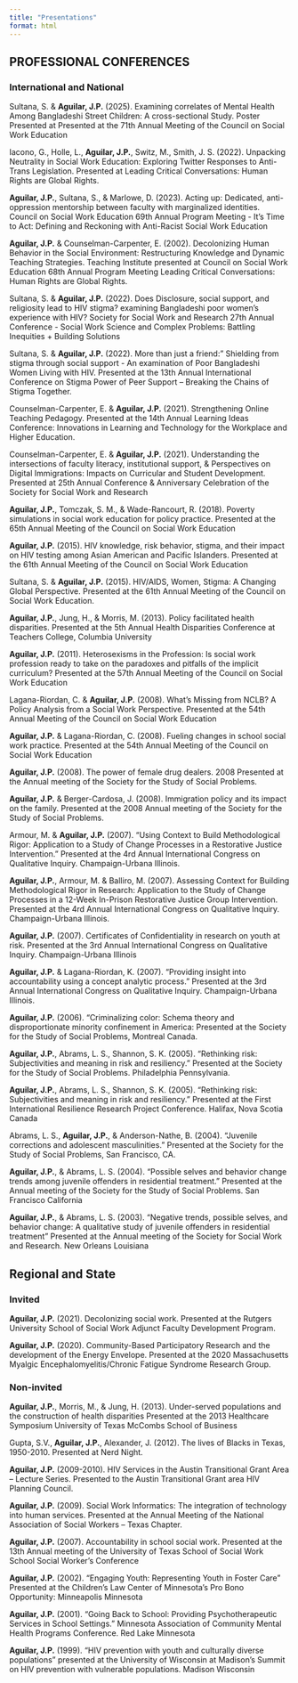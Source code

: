 ```yaml
---
title: "Presentations"
format: html
---
```


## PROFESSIONAL CONFERENCES

### International and National

Sultana, S. & **Aguilar, J.P.** (2025). Examining correlates of Mental Health Among Bangladeshi Street Children: A cross-sectional Study. Poster Presented at Presented at the 71th Annual Meeting of the Council on Social Work Education 

Iacono, G., Holle, L., **Aguilar, J.P.**, Switz, M., Smith, J. S. (2022). Unpacking Neutrality in Social Work Education: Exploring Twitter Responses to Anti-Trans Legislation. Presented at Leading Critical Conversations: Human Rights are Global Rights.  

**Aguilar, J.P.**, Sultana, S., & Marlowe, D. (2023). Acting up: Dedicated, anti-oppression mentorship between faculty with marginalized identities. Council on Social Work Education 69th Annual Program Meeting - It's Time to Act: Defining and Reckoning with Anti-Racist Social Work Education

**Aguilar, J.P.** & Counselman-Carpenter, E. (2002). Decolonizing Human Behavior in the Social Environment: Restructuring Knowledge and Dynamic Teaching Strategies. Teaching Institute presented at Council on Social Work Education 68th Annual Program Meeting Leading Critical Conversations: Human Rights are Global Rights.  

Sultana, S. & **Aguilar, J.P.** (2022). Does Disclosure, social support, and religiosity lead to HIV stigma? examining Bangladeshi poor women's experience with HIV? Society for Social Work and Research 27th Annual Conference - Social Work Science and Complex Problems: Battling Inequities + Building Solutions

Sultana, S. & **Aguilar, J.P.** (2022). More than just a friend:" Shielding from stigma through social support - An examination of Poor Bangladeshi Women Living with HIV. Presented at the 13th Annual International Conference on Stigma Power of Peer Support – Breaking the Chains of Stigma Together. 

Counselman-Carpenter, E. & **Aguilar, J.P.** (2021). Strengthening Online Teaching Pedagogy. Presented at the 14th Annual Learning Ideas Conference: Innovations in Learning and Technology for the Workplace and Higher Education. 

Counselman-Carpenter, E. & **Aguilar, J.P.** (2021). Understanding the intersections of faculty literacy, institutional support, & Perspectives on Digital Immigrations: Impacts on Curricular and Student Development. Presented at 25th Annual Conference & Anniversary Celebration of the Society for Social Work and Research

**Aguilar, J.P.**, Tomczak, S. M., & Wade-Rancourt, R. (2018). Poverty simulations in social work education for policy practice.  Presented at the 65th Annual Meeting of the Council on Social Work Education

**Aguilar, J.P.** (2015). HIV knowledge, risk behavior, stigma, and their impact on HIV testing among Asian American and Pacific Islanders. Presented at the 61th Annual Meeting of the Council on Social Work Education

Sultana, S. & **Aguilar, J.P.** (2015). HIV/AIDS, Women, Stigma: A Changing Global Perspective. Presented at the 61th Annual Meeting of the Council on Social Work Education.

**Aguilar, J.P.**, Jung, H., & Morris, M. (2013). Policy facilitated health disparities. Presented at the 5th Annual Health Disparities Conference at Teachers College, Columbia University 

**Aguilar, J.P.** (2011). Heterosexisms in the Profession: Is social work profession ready to take on the paradoxes and pitfalls of the implicit curriculum? Presented at the 57th Annual Meeting of the Council on Social Work Education

Lagana-Riordan, C. & **Aguilar, J.P.** (2008). What's Missing from NCLB? A Policy Analysis from a Social Work Perspective. Presented at the 54th Annual Meeting of the Council on Social Work Education

**Aguilar, J.P.** & Lagana-Riordan, C. (2008). Fueling changes in school social work practice. Presented at the 54th Annual Meeting of the Council on Social Work Education

**Aguilar, J.P.** (2008). The power of female drug dealers. 2008 Presented at the Annual meeting of the Society for the Study of Social Problems.

**Aguilar, J.P.** & Berger-Cardosa, J. (2008). Immigration policy and its impact on the family. Presented at the 2008 Annual meeting of the Society for the Study of Social Problems.

Armour, M. & **Aguilar, J.P.** (2007). “Using Context to Build Methodological Rigor: Application to a Study of Change Processes in a Restorative Justice Intervention.” Presented at the 4rd Annual International Congress on Qualitative Inquiry. Champaign-Urbana Illinois.

**Aguilar, J.P.**, Armour, M. & Balliro, M. (2007). Assessing Context for Building Methodological Rigor in Research: Application to the Study of Change Processes in a 12-Week In-Prison Restorative Justice Group Intervention. Presented at the 4rd Annual International Congress on Qualitative Inquiry. Champaign-Urbana Illinois.

**Aguilar, J.P.** (2007). Certificates of Confidentiality in research on youth at risk. Presented at the 3rd Annual International Congress on Qualitative Inquiry. Champaign-Urbana Illinois

**Aguilar, J.P.** & Lagana-Riordan, K. (2007). “Providing insight into accountability using a concept analytic process.” Presented at the 3rd Annual International Congress on Qualitative Inquiry. Champaign-Urbana Illinois.

**Aguilar, J.P.** (2006). “Criminalizing color: Schema theory and disproportionate minority confinement in America: Presented at the Society for the Study of Social Problems, Montreal Canada. 

**Aguilar, J.P.**, Abrams, L. S., Shannon, S. K. (2005). “Rethinking risk: Subjectivities and meaning in risk and resiliency.” Presented at the Society for the Study of Social Problems. Philadelphia Pennsylvania.

**Aguilar, J.P.**, Abrams, L. S., Shannon, S. K. (2005). “Rethinking risk: Subjectivities and meaning in risk and resiliency.” Presented at the First International Resilience Research Project Conference. Halifax, Nova Scotia Canada 

Abrams, L. S., **Aguilar, J.P.**, & Anderson-Nathe, B. (2004). “Juvenile corrections and adolescent masculinities.” Presented at the Society for the Study of Social Problems, San Francisco, CA.

**Aguilar, J.P.**, & Abrams, L. S. (2004). “Possible selves and behavior change trends among juvenile offenders in residential treatment.” Presented at the Annual meeting of the Society for the Study of Social Problems. San Francisco California 

**Aguilar, J.P.**, & Abrams, L. S. (2003). “Negative trends, possible selves, and behavior change: A qualitative study of juvenile offenders in residential treatment” Presented at the Annual meeting of the Society for Social Work and Research. New Orleans Louisiana

## Regional and State

### Invited

**Aguilar, J.P.** (2021). Decolonizing social work. Presented at the Rutgers University School of Social Work Adjunct Faculty Development Program. 

**Aguilar, J.P.** (2020). Community-Based Participatory Research and the development of the Energy Envelope. Presented at the 2020 Massachusetts Myalgic Encephalomyelitis/Chronic Fatigue Syndrome Research Group. 

### Non-invited

**Aguilar, J.P.**, Morris, M., & Jung, H. (2013). Under-served populations and the construction of health disparities Presented at the 2013 Healthcare Symposium University of Texas McCombs School of Business

Gupta, S.V., **Aguilar, J.P.**, Alexander, J. (2012). The lives of Blacks in Texas, 1950-2010. Presented at Nerd Night.  

**Aguilar, J.P.** (2009-2010). HIV Services in the Austin Transitional Grant Area – Lecture Series. Presented to the Austin Transitional Grant area HIV Planning Council.

**Aguilar, J.P.** (2009). Social Work Informatics: The integration of technology into human services. Presented at the Annual Meeting of the National Association of Social Workers – Texas Chapter. 

**Aguilar, J.P.** (2007). Accountability in school social work. Presented at the 13th Annual meeting of the University of Texas School of Social Work School Social Worker’s Conference

**Aguilar, J.P.** (2002). “Engaging Youth: Representing Youth in Foster Care” Presented at the Children’s Law Center of Minnesota’s Pro Bono Opportunity: Minneapolis Minnesota 

**Aguilar, J.P.** (2001). “Going Back to School: Providing Psychotherapeutic Services in School Settings.” Minnesota Association of Community Mental Health Programs Conference. Red Lake Minnesota 

**Aguilar, J.P.** (1999). “HIV prevention with youth and culturally diverse populations” presented at the University of Wisconsin at Madison’s Summit on HIV prevention with vulnerable populations. Madison Wisconsin
